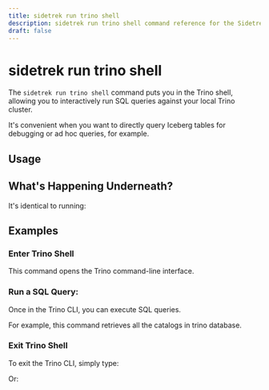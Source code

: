 ```yaml
---
title: sidetrek run trino shell
description: sidetrek run trino shell command reference for the Sidetrek CLI.
draft: false
---
```


# sidetrek run trino shell

The `sidetrek run trino shell` command puts you in the Trino shell, allowing you to interactively run SQL queries against your local Trino cluster. 

It's convenient when you want to directly query Iceberg tables for debugging or ad hoc queries, for example.

## Usage

<BashCode code="sidetrek run trino shell" client:load />

## What's Happening Underneath?

It's identical to running:

<BashCode code="docker exec -it trino trino" client:load />

## Examples

### Enter Trino Shell

<BashCode code="sidetrek run trino shell" client:load />

This command opens the Trino command-line interface.

### Run a SQL Query:

Once in the Trino CLI, you can execute SQL queries.

For example, this command retrieves all the catalogs in trino database.

<BashCode code="show catalogs;" client:load />

### Exit Trino Shell

To exit the Trino CLI, simply type:

<BashCode code="exit;" client:load />

Or:

<BashCode code="quit;" client:load />
